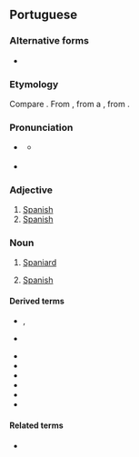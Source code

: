 {{also|espanhòl}}
==Portuguese==

===Alternative forms===
* {{alt|pt|hespanhol||obsolete}}

===Etymology===
Compare {{cog|es|español}}. From {{der|pt|pro|espaignol}}, from a {{der|pt|VL.|*Hispaniolus}}, from {{der|pt|la|hispānus}}.

===Pronunciation===
{{pt-IPA|pt=espanhól}}
* {{a|Brazil}} {{IPA|pt|/es.pɐ.ˈɲɔw/|/is-/|/eʃ-/|/iʃ-/}}
** {{a|Northeast Brazil}} {{IPA|pt|/ɪs.pɐ̃ʲ̃.ˈj̃ɔw/|/ɪʃ.pɐ̃ʲ̃.ˈj̃ɔw/}}
* {{hyphenation|pt|es|pa|nhol}}

===Adjective===
{{pt-adj|f=espanhola|pl=espanhóis|fpl=espanholas|old=1}}

# [[Spanish]] {{gloss|of or relating to Spain, its people or culture}}
# [[Spanish]] {{gloss|of or relating to the Spanish language}}

===Noun===
{{pt-noun|m|f=espanhola|pl=espanhóis}}

# [[Spaniard]] {{gloss|person from Spain}}
# {{lb|pt|uncountable}} [[Spanish]] {{gloss|Romance language spoken in Spain and much of Latin America}}
#: {{syn|pt|castelhano}}

====Derived terms====
* {{l|pt|espanholinho}}, {{l|pt|espanholzinho}} {{qualifier|diminutives}}
* {{l|pt|espanholão}} {{qualifier|augmentatives}}
* {{l|pt|espanglês}}
* {{l|pt|espanholado}}
* {{l|pt|espanholice}}
* {{l|pt|espanholismo}}
* {{l|pt|espanholizar}}
* {{l|pt|portunhol}}

====Related terms====
* {{l|pt|Espanha}}

{{C|pt|Nationalities|Spain|Spanish}}
